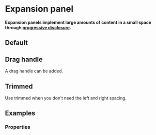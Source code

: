 # Expansion panel <ReactStabilityFlag status="unstable" />

**Expansion panels implement large amounts of content in a small space through <a href="https://en.wikipedia.org/wiki/Progressive_disclosure" target="_blank">progressive disclosure</a>.**

## Default

<DemoBlock demo="default" withThemeSwitcher />

## Drag handle

A drag handle can be added.

<DemoBlock demo="drag-handle" withThemeSwitcher />

## Trimmed

Use trimmed when you don't need the left and right spacing.

<DemoBlock demo="trimmed" withThemeSwitcher />

## Examples

<DemoBlock demo="examples" />

### Properties

<PropTable component="ExpansionPanel" />
